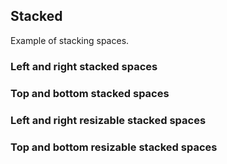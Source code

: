 

<CommonHeader />

<Meta of={$02StackedStories} />

## Stacked

Example of stacking spaces.

### Left and right stacked spaces

<Canvas>
  <Story of={$02StackedStories.FixedVertical} />
</Canvas>

### Top and bottom stacked spaces

<Canvas>
  <Story of={$02StackedStories.FixedHorizontal} />
</Canvas>

### Left and right resizable stacked spaces

<Canvas>
  <Story of={$02StackedStories.ResizableVertical} />
</Canvas>

### Top and bottom resizable stacked spaces

<Canvas>
  <Story of={$02StackedStories.ResizableHorizontal} />
</Canvas>
